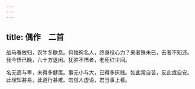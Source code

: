 ```yaml
---
---
---
```

title: 偶作　二首
---



战马春放归，农牛冬歇息。何独徇名人，终身役心力？来者殊未已，去者不知还。我今悟已晚，六十方退闲。犹胜不悟者，老死红尘间。

名无高与卑，未得多健羡。事无小与大，已得多厌贱。如此常自苦，反此或自安。此理知甚易，此道行甚难。勿信人虚语，君当事上看。